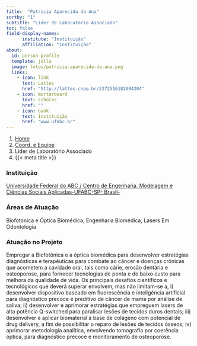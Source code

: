 ```yaml
---
title:  "Patricia Aparecida da Ana"
sortby: "1"
subtitle: "Líder de Laboratório Associado"
toc: false
field-display-names:
      institute: "Instituição"
      affiliation: "Instituição"
about:
  id: person-profile
  template: jolla
  image: fotos/patricia-aparecida-da-ana.png
  links:
    - icon: link
      text: Lattes
      href: "http://lattes.cnpq.br/2372516182094204"
    - icon: mortarboard
      text: scholar
      href: ""
    - icon: bank
      text: Instituição
      href: "www.ufabc.br"
---
```


```{=html}
<nav aria-label="breadcrumb">
  <ol class="breadcrumb">
    <li class="breadcrumb-item"><a href="../../index.html">Home</a></li>
    <li class="breadcrumb-item"><a href="../coord-equipe.html">Coord. e Equipe</a></li>
    <li class="breadcrumb-item active">Líder de Laboratório Associado</li>
    <li class="breadcrumb-item active" aria-current="page">{{< meta title >}}</li>
  </ol>
</nav>
```
:::{#person-profile}
:::

### Instituição

[Universidade Federal do ABC / Centro de Engenharia, Modelagem e Ciências Sociais Aplicadas-UFABC-SP- Brasil-](www.ufabc.br)

### Áreas de Atuação

Biofotonica e Óptica Biomédica, Engenharia Biomédica, Lasers Em Odontologia

### Atuação no Projeto

Empregar a Biofotônica e a óptica biomédica para desenvolver estratégias diagnósticas e terapêuticas para combate ao câncer e doenças crônicas que acometem a cavidade oral, tais como cárie, erosão dentária e osteoporose, para fornecer tecnologias de ponta e de baixo custo para melhora da qualidade de vida. Os principais desafios científicos e tecnológicos que deverá superar envolvem, mas não limitam-se a, i) desenvolver dispositivo baseado em fluorescência e inteligência artificial para diagnóstico precoce e preditivo de câncer de mama por análise de saliva; ii) desenvolver e aprimorar estratégias que empreguem lasers de alta potência Q-switched para paralisar lesões de tecidos duros dentais; iii) desenvolver e aplicar biomaterial à base de colágeno com potencial de drug delivery, a fim de possibilitar o reparo de lesões de tecidos ósseos; iv) aprimorar metodologia analítica, envolvendo tomografia por coerência óptica, para diagnóstico precoce e monitoramento de osteoporose.
